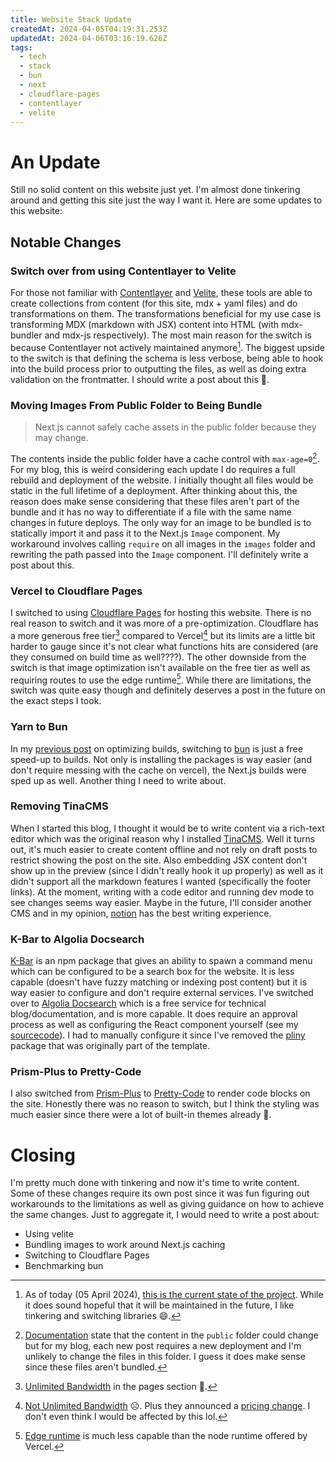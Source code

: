 ```yaml
---
title: Website Stack Update
createdAt: 2024-04-05T04:19:31.253Z
updatedAt: 2024-04-06T03:16:19.626Z
tags:
  - tech
  - stack
  - bun
  - next
  - cloudflare-pages
  - contentlayer
  - velite
---
```


# An Update

Still no solid content on this website just yet. I'm almost done tinkering around and getting this site just the way
I want it. Here are some updates to this website:

## Notable Changes

### Switch over from using Contentlayer to Velite

For those not familiar with [Contentlayer](https://github.com/contentlayerdev/contentlayer) and [Velite](https://github.com/zce/velite), these tools are able to create collections from content (for this site, mdx + yaml files) and do
transformations on them. The transformations beneficial for my use case is transforming MDX (markdown with JSX) content into HTML (with mdx-bundler and mdx-js respectively).
The most main reason for the switch is because Contentlayer not actively maintained anymore[^ContentLayerMaintenance]. The biggest upside to the switch is that defining the schema
is less verbose, being able to hook into the build process prior to outputting the files, as well as doing extra validation on the frontmatter. I should write a post about this :thinking:.

### Moving Images From Public Folder to Being Bundle

> Next.js cannot safely cache assets in the public folder because they may change.

The contents inside the public folder have a cache control with `max-age=0`[^NextJsPublicFolderCache]. For my blog, this is weird
considering each update I do requires a full rebuild and deployment of the website. I initially thought all files would be static in the full
lifetime of a deployment. After thinking about this, the reason does make sense considering that these files aren't part of the bundle and it
has no way to differentiate if a file with the same name changes in future deploys. The only way for an image to be bundled is to statically import
it and pass it to the Next.js `Image` component. My workaround involves calling `require` on all images in the `images` folder
and rewriting the path passed into the `Image` component. I'll definitely write a post about this.

### Vercel to Cloudflare Pages

I switched to using [Cloudflare Pages](https://pages.cloudflare.com/) for hosting this website. There is no real reason to switch and it was more of a
pre-optimization. Cloudflare has a more generous free tier[^CloudflarePagesPricing] compared to Vercel[^VercelHobbyPricing]
but its limits are a little bit harder to gauge since it's not clear what functions hits are considered (are they consumed on build time as well????).
The other downside from the switch is that image optimization isn't available on the free tier as well as requiring routes to use the edge
runtime[^EdgeRequirement]. While there are limitations, the switch was quite easy though and definitely deserves a post in the future on the exact steps I took.

### Yarn to Bun

In my [previous post](/posts/2024-02-09-speeding-up-builds-for-berry-yarn-projects-on-vercel) on optimizing builds, switching to [bun](https://bun.sh/)
is just a free speed-up to builds. Not only is installing the packages is way easier (and don't require messing with the cache on vercel),
the Next.js builds were sped up as well. Another thing I need to write about.

### Removing TinaCMS

When I started this blog, I thought it would be to write content via a rich-text editor which was the original reason why I installed [TinaCMS](https://tina.io/).
Well it turns out, it's much easier to create content offline and not rely on draft posts to restrict showing the post on the site. Also
embedding JSX content don't show up in the preview (since I didn't really hook it up properly) as well as it didn't support all the markdown features
I wanted (specifically the footer links). At the moment, writing with a code editor and running dev mode to see changes seems way easier.
Maybe in the future, I'll consider another CMS and in my opinion, [notion](https://www.notion.so/) has the best writing experience.

### K-Bar to Algolia Docsearch

[K-Bar](https://github.com/timc1/kbar) is an npm package that gives an ability to spawn a command menu which can be configured
to be a search box for the website. It is less capable (doesn't have fuzzy matching or indexing post content) but it is way easier
to configure and don't require external services. I've switched over to [Algolia Docsearch](https://docsearch.algolia.com/) which is
a free service for technical blog/documentation, and is more capable. It does require an approval process as well as configuring
the React component yourself (see my [sourcecode](https://github.com/Adriel-M/adriel.dev/tree/444366b43e9547f37447c176bc493b418f3e65b3/components/search)).
I had to manually configure it since I've removed the [pliny](https://github.com/timlrx/pliny) package that was originally part of the template.

### Prism-Plus to Pretty-Code

I also switched from [Prism-Plus](https://github.com/timlrx/rehype-prism-plus) to [Pretty-Code](https://github.com/rehype-pretty/rehype-pretty-code)
to render code blocks on the site. Honestly there was no reason to switch, but I think the styling was much easier since
there were a lot of built-in themes already :shrug:.

# Closing

I'm pretty much done with tinkering and now it's time to write content. Some of these changes require its own post since
it was fun figuring out workarounds to the limitations as well as giving guidance on how to achieve the same changes.
Just to aggregate it, I would need to write a post about:

- Using velite
- Bundling images to work around Next.js caching
- Switching to Cloudflare Pages
- Benchmarking bun

[^NextJsPublicFolderCache]:
    [Documentation](https://nextjs.org/docs/app/building-your-application/optimizing/static-assets#caching)
    state that the content in the `public` folder could change but for my blog, each new post requires a new deployment and I'm unlikely to change the files in this folder.
    I guess it does make sense since these files aren't bundled.

[^CloudflarePagesPricing]: [Unlimited Bandwidth](https://www.cloudflare.com/en-ca/plans/developer-platform/) in the pages section :eyes:.

[^VercelHobbyPricing]:
    [Not Unlimited Bandwidth](https://vercel.com/pricing) :frowning_face:. Plus they announced a [pricing change](https://vercel.com/blog/improved-infrastructure-pricing).
    I don't even think I would be affected by this lol.

[^EdgeRequirement]: [Edge runtime](https://developers.cloudflare.com/pages/framework-guides/nextjs/deploy-a-nextjs-site/#edge-runtime) is much less capable than the node runtime offered by Vercel.

[^ContentLayerMaintenance]:
    As of today (05 April 2024), [this is the current state of the project](https://github.com/contentlayerdev/contentlayer/issues/429).
    While it does sound hopeful that it will be maintained in the future, I like tinkering and switching libraries :smile:.
